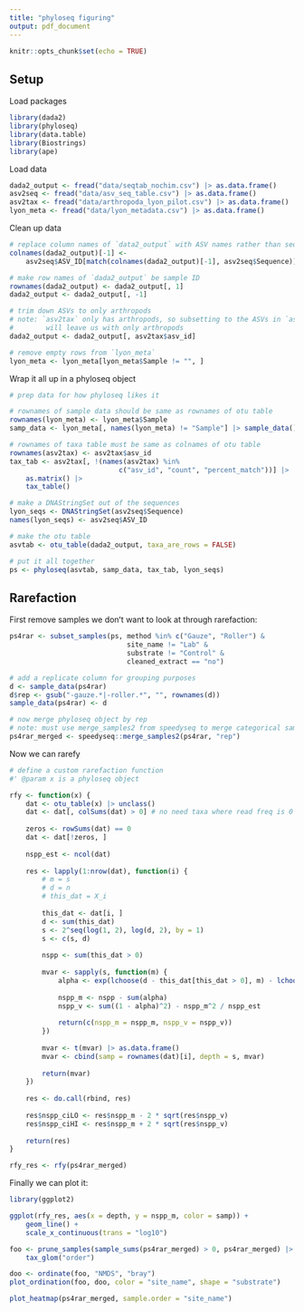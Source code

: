 ```yaml
---
title: "phyloseq figuring"
output: pdf_document
---
```


```r
knitr::opts_chunk$set(echo = TRUE)
```

## Setup

Load packages

```r
library(dada2)
library(phyloseq)
library(data.table)
library(Biostrings)
library(ape)
```

Load data

```r
dada2_output <- fread("data/seqtab_nochim.csv") |> as.data.frame()
asv2seq <- fread("data/asv_seq_table.csv") |> as.data.frame()
asv2tax <- fread("data/arthropoda_lyon_pilot.csv") |> as.data.frame()
lyon_meta <- fread("data/lyon_metadata.csv") |> as.data.frame()
```

Clean up data

```r
# replace column names of `data2_output` with ASV names rather than seqs
colnames(dada2_output)[-1] <- 
    asv2seq$ASV_ID[match(colnames(dada2_output)[-1], asv2seq$Sequence)]

# make row names of `dada2_output` be sample ID
rownames(dada2_output) <- dada2_output[, 1]
dada2_output <- dada2_output[, -1]

# trim down ASVs to only arthropods
# note: `asv2tax` only has arthropods, so subsetting to the ASVs in `asv2tax`
#        will leave us with only arthropods
dada2_output <- dada2_output[, asv2tax$asv_id]

# remove empty rows from `lyon_meta`
lyon_meta <- lyon_meta[lyon_meta$Sample != "", ]
```



Wrap it all up in a phyloseq object

```r
# prep data for how phyloseq likes it

# rownames of sample data should be same as rownames of otu table
rownames(lyon_meta) <- lyon_meta$Sample
samp_data <- lyon_meta[, names(lyon_meta) != "Sample"] |> sample_data()

# rownames of taxa table must be same as colnames of otu table
rownames(asv2tax) <- asv2tax$asv_id
tax_tab <- asv2tax[, !(names(asv2tax) %in% 
                           c("asv_id", "count", "percent_match"))] |>
    as.matrix() |>
    tax_table()

# make a DNAStringSet out of the sequences
lyon_seqs <- DNAStringSet(asv2seq$Sequence)
names(lyon_seqs) <- asv2seq$ASV_ID

# make the otu table
asvtab <- otu_table(dada2_output, taxa_are_rows = FALSE)

# put it all together
ps <- phyloseq(asvtab, samp_data, tax_tab, lyon_seqs)
```

## Rarefaction

First remove samples we donʻt want to look at through rarefaction:

```r
ps4rar <- subset_samples(ps, method %in% c("Gauze", "Roller") & 
                             site_name != "Lab" &
                             substrate != "Control" & 
                             cleaned_extract == "no")

# add a replicate column for grouping purposes
d <- sample_data(ps4rar)
d$rep <- gsub("-gauze.*|-roller.*", "", rownames(d))
sample_data(ps4rar) <- d

# now merge phyloseq object by rep
# note: must use merge_samples2 from speedyseq to merge categorical sample data 
ps4rar_merged <- speedyseq::merge_samples2(ps4rar, "rep")

```

Now we can rarefy 

```r
# define a custom rarefaction function
#' @param x is a phyloseq object

rfy <- function(x) {
    dat <- otu_table(x) |> unclass()
    dat <- dat[, colSums(dat) > 0] # no need taxa where read freq is 0
    
    zeros <- rowSums(dat) == 0
    dat <- dat[!zeros, ]
    
    nspp_est <- ncol(dat)
    
    res <- lapply(1:nrow(dat), function(i) {
        # m = s
        # d = n
        # this_dat = X_i
        
        this_dat <- dat[i, ]
        d <- sum(this_dat)
        s <- 2^seq(log(1, 2), log(d, 2), by = 1) 
        s <- c(s, d)
        
        nspp <- sum(this_dat > 0)
        
        mvar <- sapply(s, function(m) {
            alpha <- exp(lchoose(d - this_dat[this_dat > 0], m) - lchoose(d, m))
            
            nspp_m <- nspp - sum(alpha)
            nspp_v <- sum((1 - alpha)^2) - nspp_m^2 / nspp_est
            
            return(c(nspp_m = nspp_m, nspp_v = nspp_v))
        })
        
        mvar <- t(mvar) |> as.data.frame()
        mvar <- cbind(samp = rownames(dat)[i], depth = s, mvar)
        
        return(mvar)
    })
    
    res <- do.call(rbind, res)
    
    res$nspp_ciLO <- res$nspp_m - 2 * sqrt(res$nspp_v)
    res$nspp_ciHI <- res$nspp_m + 2 * sqrt(res$nspp_v)
    
    return(res)
}

rfy_res <- rfy(ps4rar_merged)
```

Finally we can plot it:

```r
library(ggplot2)

ggplot(rfy_res, aes(x = depth, y = nspp_m, color = samp)) +
    geom_line() +
    scale_x_continuous(trans = "log10")

```



```r
foo <- prune_samples(sample_sums(ps4rar_merged) > 0, ps4rar_merged) |>
    tax_glom("order")

doo <- ordinate(foo, "NMDS", "bray")
plot_ordination(foo, doo, color = "site_name", shape = "substrate")

plot_heatmap(ps4rar_merged, sample.order = "site_name")

```
